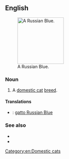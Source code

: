 ==English==
[[File:Jasmina.JPG|thumb|right|150px|A Russian Blue.]]
===Noun===
{{en-noun|sg=[[Russian]] [[blue|Blue]]}}

# A [[domestic cat]] [[breed]].

====Translations====
{{trans-top}}
{{trans-mid}}
{{trans-bottom}}
{{checktrans-top}}
* {{ttbc|it}}: [[gatto Russian Blue]]

===See also===
* {{pedia}}
* {{commonslite|Category:Russian Blue}}

[[Category:en:Domestic cats]]